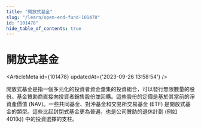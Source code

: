 ```yaml
---
title: "開放式基金"
slug: "/learn/open-end-fund-101478"
id: "101478"
hide_table_of_contents: true
---
```



# 開放式基金

<ArticleMeta id={101478} updatedAt={'2023-09-26 13:58:54'} />
<div className='border-solid border-b border-t-0 my-4 border-[var(--ifm-color-gray-300)]' />

開放式基金是指一個多元化的投資者資金彙集的投資組合，可以發行無限數量的股份。基金贊助商直接向投資者銷售股份並回購。這些股份的定價是基於其當前的淨資產價值 (NAV)。一些共同基金、對沖基金和交易所交易基金 (ETF) 是開放式基金的類型。這些比起封閉式基金更為普遍，也是公司贊助的退休計劃 (例如 401(k)) 中的投資選擇的支柱。
